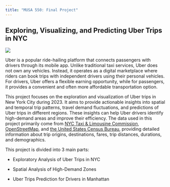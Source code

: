```yaml
---
title: "MUSA 550: Final Project"
---
```


## Exploring, Visualizing, and Predicting Uber Trips in NYC
![](images/Uber_Logo.jpg)

Uber is a popular ride-hailing platform that connects passengers with drivers through its mobile app. Unlike traditional taxi services, Uber does not own any vehicles. Instead, it operates as a digital marketplace where riders can book trips with independent drivers using their personal vehicles. For drivers, Uber offers a flexible earning opportunity, while for passengers, it provides a convenient and often more affordable transportation option.

This project focuses on the exploration and visualization of Uber trips in New York City during 2023. It aims to provide actionable insights into spatial and temporal trip patterns, travel demand fluctuations, and predictions of Uber trips in different regions. These insights can help Uber drivers identify high-demand areas and improve their efficiency. The data used in this project primarily come from [NYC Taxi & Limousine Commission](https://www.nyc.gov/tlc), [OpenStreetMap](https://www.openstreetmap.org/), and [the United States Census Bureau](https://www.census.gov/), providing detailed information about trip origins, destinations, fares, trip distances, durations, and demographics.

This project is divided into 3 main parts:

- Exploratory Analysis of Uber Trips in NYC

- Spatial Analysis of High-Demand Zones

- Uber Trips Prediction for Drivers in Manhattan
